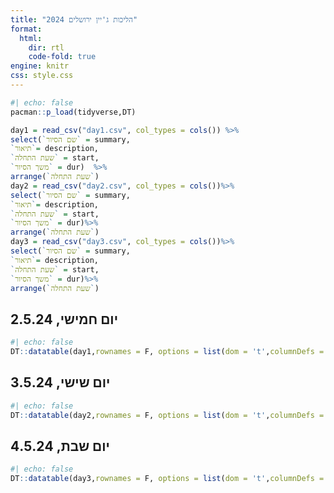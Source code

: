 ```yaml
---
title: "הליכות ג'יין ירושלים 2024"
format: 
  html:
    dir: rtl
    code-fold: true
engine: knitr
css: style.css
---
```


```r
#| echo: false
pacman::p_load(tidyverse,DT)

day1 = read_csv("day1.csv", col_types = cols()) %>%  
select(`שם הסיור` = summary,
`תיאור`= description,
`שעת התחלה` = start,
`משך הסיור` = dur)  %>%  
arrange(`שעת התחלה`)
day2 = read_csv("day2.csv", col_types = cols())%>%  
select(`שם הסיור` = summary,
`תיאור`= description,
`שעת התחלה` = start,
`משך הסיור` = dur)%>%  
arrange(`שעת התחלה`)
day3 = read_csv("day3.csv", col_types = cols())%>%  
select(`שם הסיור` = summary,
`תיאור`= description,
`שעת התחלה` = start,
`משך הסיור` = dur)%>%  
arrange(`שעת התחלה`)
```

::: {.panel-tabset}
## יום חמישי, 2.5.24
```r
#| echo: false
DT::datatable(day1,rownames = F, options = list(dom = 't',columnDefs = list(list(className = 'dt-center', targets = "_all"))))
```

## יום שישי, 3.5.24

```r
#| echo: false
DT::datatable(day2,rownames = F, options = list(dom = 't',columnDefs = list(list(className = 'dt-center', targets = "_all"))))
```

## יום שבת, 4.5.24

```r
#| echo: false
DT::datatable(day3,rownames = F, options = list(dom = 't',columnDefs = list(list(className = 'dt-center', targets = "_all"))))
```
:::
